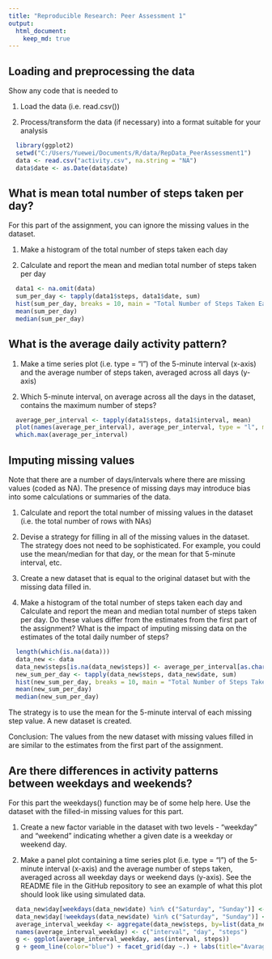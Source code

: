 ```yaml
---
title: "Reproducible Research: Peer Assessment 1"
output: 
  html_document:
    keep_md: true
---
```



## Loading and preprocessing the data

Show any code that is needed to

1. Load the data (i.e. read.csv())

2. Process/transform the data (if necessary) into a format suitable for your analysis

```r
  library(ggplot2)
  setwd("C:/Users/Yuewei/Documents/R/data/RepData_PeerAssessment1")
  data <- read.csv("activity.csv", na.string = "NA")
  data$date <- as.Date(data$date)
```

## What is mean total number of steps taken per day?

For this part of the assignment, you can ignore the missing values in the dataset.

1. Make a histogram of the total number of steps taken each day

2. Calculate and report the mean and median total number of steps taken per day

```r
  data1 <- na.omit(data)
  sum_per_day <- tapply(data1$steps, data1$date, sum)
  hist(sum_per_day, breaks = 10, main = "Total Number of Steps Taken Each Day", xlab = "Number of   Steps", ylab = "Counts")
  mean(sum_per_day)
  median(sum_per_day)
```

## What is the average daily activity pattern?

1. Make a time series plot (i.e. type = "l") of the 5-minute interval (x-axis) and the average number of steps taken, averaged across all days (y-axis)

2. Which 5-minute interval, on average across all the days in the dataset, contains the maximum number of steps?

```r
  average_per_interval <- tapply(data1$steps, data1$interval, mean)
  plot(names(average_per_interval), average_per_interval, type = "l", main = "Avarage Number of Steps Taken Per 5-Minute Interval", xlab = "Interval", ylab = "Number of Steps")
  which.max(average_per_interval)
```

## Imputing missing values

Note that there are a number of days/intervals where there are missing values (coded as NA). The presence of missing days may introduce bias into some calculations or summaries of the data.

1. Calculate and report the total number of missing values in the dataset (i.e. the total number of rows with NAs)

2. Devise a strategy for filling in all of the missing values in the dataset. The strategy does not need to be sophisticated. For example, you could use the mean/median for that day, or the mean for that 5-minute interval, etc.

3. Create a new dataset that is equal to the original dataset but with the missing data filled in.

4. Make a histogram of the total number of steps taken each day and Calculate and report the mean and median total number of steps taken per day. Do these values differ from the estimates from the first part of the assignment? What is the impact of imputing missing data on the estimates of the total daily number of steps?

```r
  length(which(is.na(data)))
  data_new <- data
  data_new$steps[is.na(data_new$steps)] <- average_per_interval[as.character(data_new$interval)]
  new_sum_per_day <- tapply(data_new$steps, data_new$date, sum)
  hist(new_sum_per_day, breaks = 10, main = "Total Number of Steps Taken Each Day with Missing Data Filled", xlab = "Number of   Steps", ylab = "Counts")
  mean(new_sum_per_day)
  median(new_sum_per_day)
```

The strategy is to use the mean for the 5-minute interval of each missing step value. A new dataset is created.

Conclusion: The values from the new dataset with missing values filled in are similar to the estimates from the first part of the assignment. 

## Are there differences in activity patterns between weekdays and weekends?

For this part the weekdays() function may be of some help here. Use the dataset with the filled-in missing values for this part.

1. Create a new factor variable in the dataset with two levels - "weekday" and "weekend" indicating whether a given date is a weekday or weekend day.

2. Make a panel plot containing a time series plot (i.e. type = "l") of the 5-minute interval (x-axis) and the average number of steps taken, averaged across all weekday days or weekend days (y-axis). See the README file in the GitHub repository to see an example of what this plot should look like using simulated data.

```r
  data_new$day[weekdays(data_new$date) %in% c("Saturday", "Sunday")] <- "weekend"
  data_new$day[!weekdays(data_new$date) %in% c("Saturday", "Sunday")] <- "weekday"
  average_interval_weekday <- aggregate(data_new$steps, by=list(data_new$interval, data_new$day), FUN=mean)
  names(average_interval_weekday) <- c("interval", "day", "steps")
  g <- ggplot(average_interval_weekday, aes(interval, steps))
  g + geom_line(color="blue") + facet_grid(day ~.) + labs(title="Avarage Number of Steps Taken Per 5-Minute Interval") + labs(x="Interval", y="Number of Steps")
```